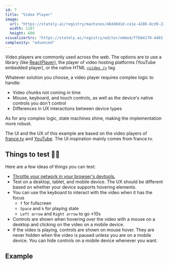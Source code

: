 ```yaml
---
id: 7
title: "Video Player"
image:
  url: "https://stately.ai/registry/machines/46d48d1d-ce1e-4286-8cd9-226f852a37f0.light.png"
  width: 1187
  height: 600
visualizerSrc: "https://stately.ai/registry/editor/embed/ffb84170-4403-4304-889d-3eefadc0465b?machineId=21494a51-3602-4b2c-a5c5-4615ea983321"
complexity: "advanced"
---
```



Video players are commonly used across the web. The options are to use a library (like [ReactPlayer](https://github.com/cookpete/react-player)), the player of video hosting platforms (YouTube embedded player), or the native HTML [`<video />`](https://developer.mozilla.org/en-US/docs/Web/HTML/Element/video) tag.

Whatever solution you choose, a video player requires complex logic to handle:

- Video chunks not coming in time
- Mouse, keyboard, and touch controls, as well as the device's native controls you don't control
- Differences in UX interactions between device types

As for any complex logic, state machines shine, making the implementation more robust.

The UI and the UX of this example are based on the video players of [france.tv](https://www.france.tv/) and [YouTube](https://www.youtube.com/). The UI inspiration mainly comes from france.tv.

## Things to test 🧑‍🔬

Here are a few ideas of things you can test:

- [Throttle your network in your browser's devtools.](https://www.browserstack.com/guide/how-to-perform-network-throttling-in-chrome)
- Test on a desktop, tablet, and mobile device. The UX should be different based on whether your device supports hovering elements.
- You can use the keyboard to interact with the video when it has the focus
  - `f` for fullscreen
  - `Space` and `k` for playing state
  - `Left arrow` and `Right arrow` to go ±10s
- Controls are shown when hovering over the video with a mouse on a desktop and clicking on the video on a mobile device.
- If the video is playing, controls are shown on mouse hover. They are never hidden when the video is paused unless you are on a mobile device. You can hide controls on a mobile device whenever you want.

## Example

<DemoEntrypoint client:load />
